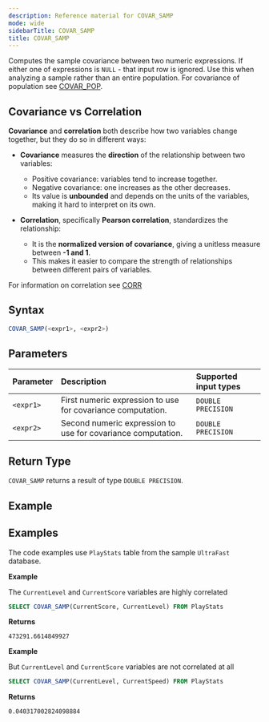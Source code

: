 ```yaml
---
description: Reference material for COVAR_SAMP
mode: wide
sidebarTitle: COVAR_SAMP
title: COVAR_SAMP
---
```



Computes the sample covariance between two numeric expressions. If either one of expressions is `NULL` - that input row is ignored.
Use this when analyzing a sample rather than an entire population. For covariance of population see [COVAR_POP](/functions-reference/aggregation/covar-pop).

## Covariance vs Correlation

**Covariance** and **correlation** both describe how two variables change together, but they do so in different ways:

- **Covariance** measures the **direction** of the relationship between two variables:
  - Positive covariance: variables tend to increase together.
  - Negative covariance: one increases as the other decreases.
  - Its value is **unbounded** and depends on the units of the variables, making it hard to interpret on its own.

- **Correlation**, specifically **Pearson correlation**, standardizes the relationship:
  - It is the **normalized version of covariance**, giving a unitless measure between **-1 and 1**.
  - This makes it easier to compare the strength of relationships between different pairs of variables.

For information on correlation see [CORR](/functions-reference/aggregation/corr)

## Syntax


```sql
COVAR_SAMP(<expr1>, <expr2>)
```
## Parameters 


| Parameter | Description               | Supported input types |
| :--------- | :----------------------------------- | :--------|
| `<expr1>`  | First numeric expression to use for covariance computation. | `DOUBLE PRECISION`
| `<expr2>`  | Second numeric expression to use for covariance computation. | `DOUBLE PRECISION`

## Return Type
`COVAR_SAMP` returns a result of type `DOUBLE PRECISION`.


## Example


## Examples

The code examples use `PlayStats` table from the sample `UltraFast` database.

**Example**

The `CurrentLevel` and `CurrentScore` variables are highly correlated

```sql
SELECT COVAR_SAMP(CurrentScore, CurrentLevel) FROM PlayStats
```

**Returns**

`473291.6614849927`

**Example**

But `CurrentLevel` and `CurrentScore` variables are not correlated at all

```sql
SELECT COVAR_SAMP(CurrentLevel, CurrentSpeed) FROM PlayStats
```

**Returns**

`0.040317002824098884`


